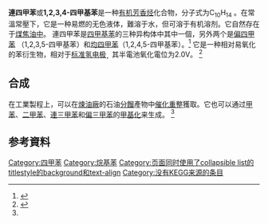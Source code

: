{{Chembox|ImageFile=1,2,3,4-Tetramethylbenzol.svg|ImageSize=160px|ImageAlt=<!-- Names -->|IUPACName=1,2,3,4-四甲苯
|NameEn=Prehnitene
<!-- Sections -->|Section1={{Chembox Identifiers
| CASNo = 488-23-3
| ChemSpiderID = 9844
| PubChem = 10263
| ChEBI = 38997
| ChEMBL = 1797278
| Gmelin = 101866
| Beilstein = 1904390
| EC_number = 207-673-1
| UNII = 96WT7D2WXJ
| InChI = InChI=1S/C10H14/c1-7-5-6-8(2)10(4)9(7)3/h5-6H,1-4H3
| InChIKey = UOHMMEJUHBCKEE-UHFFFAOYSA-N
| SMILES = CC1=C(C(=C(C=C1)C)C)C
  }}|Section2={{Chembox Properties
| Formula = C<sub>10</sub>H<sub>14</sub>
| MolarMass = 134.22
| Appearance = 無色液體
| Density = 0.90 g/cm<sup>3</sup>
| MeltingPtC = -6.2
| MeltingPt_ref =
| BoilingPtC = 205
| BoilingPt_ref = 
| Solubility = 33.9 mg/L
  }}|Section3={{Chembox Hazards
| GHSPictograms = {{GHS07}}
| GHSSignalWord = 警告
| HPhrases = {{H-phrases|315|319|335}}
| PPhrases = {{P-phrases|261|264|271|280|302+352|304+340|305+351+338|312|321|332+313|337+313|362|403+233|405|501}}
| MainHazards = 可燃
| FlashPtC = 68.3
| FlashPt_ref = 
| AutoignitionPtC = 
  }}}}

'''連四甲苯'''或'''1,2,3,4-四甲基苯'''是一种[[有机化合物|有机]][[芳香烃|芳香烃]]化合物，分子式为C<sub>10</sub>H<sub>14</sub>  。在常溫常壓下，它是一种易燃的无色液体，難溶于水，但可溶于有机溶剂。它自然存在于[[煤焦油|煤焦油中]]。 連四甲苯是[[四甲苯|四甲基苯]]的三种异构体中其中一個，另外两个是[[偏四甲苯|偏四甲苯]] （1,2,3,5-四甲基苯）和[[均四甲苯|均四甲苯]]（1,2,4,5-四甲基苯）。<ref name=Ullmanns>{{Ullmann|first1 = Karl|last1 = Griesbaum|first2 = Arno|last2 = Behr|first3 = Dieter|last3 = Biedenkapp|first4 = Heinz-Werner|last4 = Voges|first5 = Dorothea|last5 = Garbe|first6 = Christian|last6 = Paetz|first7 = Gerd|last7 = Collin|first8 = Dieter|last8 = Mayer|first9 = Hartmut|last9 = Höke|title = Hydrocarbons|year = 2002|doi = 10.1002/14356007.a13_227}}</ref> 它是一种相对易氧化的苯衍生物，相对于[[标准氢电极|标准氢电极]]<sub>，</sub>其半電池氧化電位为2.0V。 <ref>{{Cite journal|title=Electron transfer from aromatic hydrocarbons and their pi-complexes with metals. Comparison of the standard oxidation potentials and vertical ionization potentials|last=Howell|first=J. O.|last2=Goncalves|first2=J. M.|journal=Journal of the American Chemical Society|issue=14|doi=10.1021/ja00326a014|year=1984|volume=106|pages=3968–3976|last3=Amatore|first3=C.|last4=Klasinc|first4=L.|last5=Wightman|first5=R. M.|last6=Kochi|first6=J. K.}}</ref>

== 合成 ==
在工業製程上，可以在[[煉油廠|煉油廠]]的石油[[分餾|分餾]]產物中[[催化重整|催化重整]]獲取。它也可以通过[[甲苯|甲苯]]、[[二甲苯|二甲苯]]、[[連三甲苯|連三甲苯]]和[[偏三甲苯|偏三甲苯]]的[[甲基化|甲基化]]来生成。 <ref name="Ullmanns"/>

== 参考資料 ==
{{Reflist}}
{{芳香族化合物}}
[[Category:四甲苯|Category:四甲苯]]
[[Category:烷基苯|Category:烷基苯]]
[[Category:页面同时使用了collapsible_list的titlestyle的background和text-align|Category:页面同时使用了collapsible list的titlestyle的background和text-align]]
[[Category:没有KEGG来源的条目|Category:没有KEGG来源的条目]]